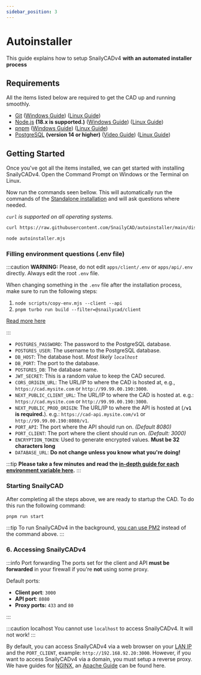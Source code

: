 ```yaml
---
sidebar_position: 3
---
```


# Autoinstaller

This guide explains how to setup SnailyCADv4 **with an automated installer process**

## Requirements

All the items listed below are required to get the CAD up and running smoothly.

- [Git](https://git-scm.com/downloads) ([Windows Guide](https://youtu.be/EsNgheQPZs4)) ([Linux Guide](/docs/guides/requirements/how-to-install-git-linux))
- [Node.js](https://nodejs.org) **(18.x is supported.)** ([Windows Guide](https://youtu.be/qfo5MaqQgIo)) ([Linux Guide](/docs/guides/requirements/how-to-install-node-pnpm-npm-linux))
- [pnpm](https://pnpm.io/installation) ([Windows Guide](https://youtu.be/qfo5MaqQgIo)) ([Linux Guide](/docs/guides/requirements/how-to-install-node-pnpm-npm-linux))
- [PostgreSQL](https://www.postgresql.org/download/) **(version 14 or higher)** ([Video Guide](https://www.youtube.com/watch?v=ZKWZvafvqwM)) ([Linux Guide](/docs/guides/requirements/how-to-install-postgresql-linux))

## Getting Started

Once you've got all the items installed, we can get started with installing SnailyCADv4.
Open the Command Prompt on Windows or the Terminal on Linux.

Now run the commands seen bellow. This will automatically run the commands of the [Standalone installation](/docs/installations/methods/standalone) and will ask questions where needed.

_`curl` is supported on all operating systems._

```bash
curl https://raw.githubusercontent.com/SnailyCAD/autoinstaller/main/dist/index.js > autoinstaller.mjs

node autoinstaller.mjs
```

### Filling environment questions (.env file)

:::caution
**WARNING:** Please, do not edit `apps/client/.env` or `apps/api/.env` directly. Always edit the root `.env` file.

When changing something in the `.env` file after the installation process, make sure to run the following steps:

1. `node scripts/copy-env.mjs --client --api`
2. `pnpm turbo run build --filter=@snailycad/client`

[Read more here](/docs/guides/env/how-to-properly-update-env)

:::

- `POSTGRES_PASSWORD`: The password to the PostgreSQL database.
- `POSTGRES_USER`: The username to the PostgreSQL database.
- `DB_HOST`: The database host. _Most likely `localhost`_
- `DB_PORT`: The port to the database.
- `POSTGRES_DB`: The database name.
- `JWT_SECRET`: This is a random value to keep the CAD secured.
- `CORS_ORIGIN_URL`: The URL/IP to where the CAD is hosted at, e.g., `https://cad.mysite.com` or `http://99.99.00.190:3000`.
- `NEXT_PUBLIC_CLIENT_URL`: The URL/IP to where the CAD is hosted at. e.g.: `https://cad.mysite.com` or `http://99.99.00.190:3000`.
- `NEXT_PUBLIC_PROD_ORIGIN`: The URL/IP to where the API is hosted at (**`/v1` is required.**). e.g.: `https://cad-api.mysite.com/v1` or `http://99.99.00.190:8080/v1`.
- `PORT_API`: The port where the API should run on. _(Default 8080)_
- `PORT_CLIENT`: The port where the client should run on. _(Default: 3000)_
- `ENCRYPTION_TOKEN`: Used to generate encrypted values. **Must be 32 characters long**
- `DATABASE_URL`: **Do not change unless you know what you're doing!**

:::tip
**Please take a few minutes and read the [in-depth guide for each environment variable here](/docs/guides/env/reference).**
:::

### Starting SnailyCAD

After completing all the steps above, we are ready to startup the CAD. To do this run the following command:

```bash
pnpm run start
```

:::tip
To run SnailyCADv4 in the background, [you can use PM2](/docs/guides/how-to-start-with-pm2) instead of the command above.
:::

### 6. Accessing SnailyCADv4

:::info Port forwarding
The ports set for the client and API **must be forwarded** in your firewall if you're **not** using some proxy.

Default ports:

- **Client port**: `3000`
- **API port**: `8080`
- **Proxy ports:** `433` and `80`

:::

:::caution localhost
You cannot use `localhost` to access SnailyCADv4. It will not work!
:::

By default, you can access SnailyCADv4 via a web browser on your [LAN IP](https://www.whatismybrowser.com/detect/what-is-my-local-ip-address) and the `PORT_CLIENT`, example: `http://192.168.92.20:3000`. However, if you want to access SnailyCADv4 via a domain, you must setup a reverse proxy.
We have guides for [NGINX](/docs/installations/reverse-proxies/nginx), an [Apache Guide](https://apache.org) can be found here.
